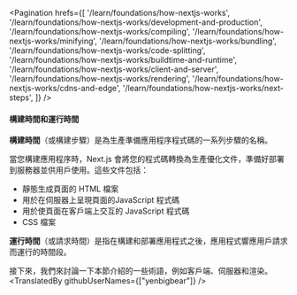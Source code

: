 
<Pagination
  hrefs={[
    '/learn/foundations/how-nextjs-works',
    '/learn/foundations/how-nextjs-works/development-and-production',
    '/learn/foundations/how-nextjs-works/compiling',
    '/learn/foundations/how-nextjs-works/minifying',
    '/learn/foundations/how-nextjs-works/bundling',
    '/learn/foundations/how-nextjs-works/code-splitting',
    '/learn/foundations/how-nextjs-works/buildtime-and-runtime',
    '/learn/foundations/how-nextjs-works/client-and-server',
    '/learn/foundations/how-nextjs-works/rendering',
    '/learn/foundations/how-nextjs-works/cdns-and-edge',
    '/learn/foundations/how-nextjs-works/next-steps',
  ]}
/>

#### 構建時間和運行時間
**構建時間**（或構建步驟）是為生產準備應用程序程式碼的一系列步驟的名稱。

當您構建應用程序時，Next.js 會將您的程式碼轉換為生產優化文件，準備好部署到服務器並供用戶使用。這些文件包括：

+  靜態生成頁面的 HTML 檔案
+  用於在伺服器上呈現頁面的JavaScript 程式碼
+  用於使頁面在客戶端上交互的 JavaScript 程式碼
+  CSS 檔案

**運行時間**（或請求時間）是指在構建和部署應用程式之後，應用程式響應用戶請求而運行的時間段。

接下來，我們來討論一下本節介紹的一些術語，例如客戶端、伺服器和渲染。
<TranslatedBy githubUserNames={["yenbigbear"]} />